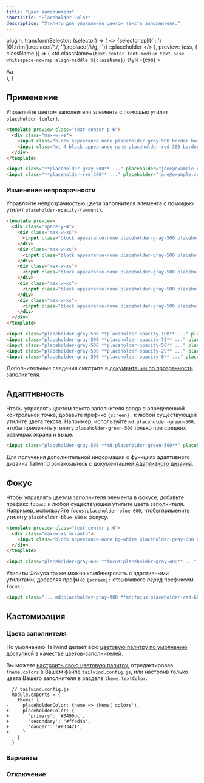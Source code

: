 ```yaml
---
title: "Цвет заполнителя"
shortTitle: "Placeholder Color"
description: "Утилиты для управления цветом текста заполнителя."
---
```



  plugin,
  transformSelector: (selector) => (
    <>
      {selector.split('::')[0].trim().replace(/^\./, '').replace(/\\/g, '')}
      <span className="text-gray-500">::placeholder</span>
    </>
  ),
  preview: (css, { className }) => (
    <td
      className={`text-center font-medium text-base whitespace-nowrap align-middle ${className}`}
      style={css}
    >
      <div className="w-16 mx-auto">Aa</div>
    </td>
  ),
}

## Применение

Управляйте цветом заполнителя элемента с помощью утилит `placeholder-{color}`.

```html emerald
<template preview class="text-center p-6">
  <div class="max-w-xs">
    <input class="block appearance-none placeholder-gray-500 border border-emerald-400 rounded-md w-full py-3 px-4 text-gray-700 leading-5 focus:outline-none focus:ring-2 focus:ring-emerald-200" placeholder="jane@example.com">
    <input class="mt-4 block appearance-none placeholder-red-300 border border-red-400 rounded-md w-full py-3 px-4 text-gray-700 leading-5 focus:outline-none focus:ring-2 focus:ring-red-200" placeholder="jane@example.com">
  </div>
</template>

<input class="**placeholder-gray-500** ..." placeholder="jane@example.com">
<input class="**placeholder-red-300** ..." placeholder="jane@example.com">
```

### Изменение непрозрачности

Управляйте непрозрачностью цвета заполнителя элемента с помощью утилит `placeholder-opacity-{amount}`.

```html lightBlue
<template preview>
  <div class="space-y-4">
    <div class="max-w-xs">
      <input class="block appearance-none placeholder-gray-500 placeholder-opacity-100 border border-light-blue-400 rounded-md w-full py-3 px-4 text-gray-700 leading-5 focus:outline-none focus:ring-2 focus:ring-light-blue-300" placeholder="jane@example.com">
    </div>
    <div class="max-w-xs">
      <input class="block appearance-none placeholder-gray-500 placeholder-opacity-75 border border-light-blue-400 rounded-md w-full py-3 px-4 text-gray-700 leading-5 focus:outline-none focus:ring-2 focus:ring-light-blue-300" placeholder="jane@example.com">
    </div>
    <div class="max-w-xs">
      <input class="block appearance-none placeholder-gray-500 placeholder-opacity-50 border border-light-blue-400 rounded-md w-full py-3 px-4 text-gray-700 leading-5 focus:outline-none focus:ring-2 focus:ring-light-blue-300" placeholder="jane@example.com">
    </div>
    <div class="max-w-xs">
      <input class="block appearance-none placeholder-gray-500 placeholder-opacity-25 border border-light-blue-400 rounded-md w-full py-3 px-4 text-gray-700 leading-5 focus:outline-none focus:ring-2 focus:ring-light-blue-300" placeholder="jane@example.com">
    </div>
    <div class="max-w-xs">
      <input class="block appearance-none placeholder-gray-500 placeholder-opacity-0 border border-light-blue-400 rounded-md w-full py-3 px-4 text-gray-700 leading-5 focus:outline-none focus:ring-2 focus:ring-light-blue-300" placeholder="jane@example.com">
    </div>
  </div>
</template>

<input class="placeholder-gray-500 **placeholder-opacity-100** ..." placeholder="jane@example.com">
<input class="placeholder-gray-500 **placeholder-opacity-75** ..." placeholder="jane@example.com">
<input class="placeholder-gray-500 **placeholder-opacity-50** ..." placeholder="jane@example.com">
<input class="placeholder-gray-500 **placeholder-opacity-25** ..." placeholder="jane@example.com">
<input class="placeholder-gray-500 **placeholder-opacity-0** ..." placeholder="jane@example.com">
```

Дополнительные сведения смотрите в [документации по прозрачности заполнителя](/docs/placeholder-opacity).

## Адаптивность

Чтобы управлять цветом текста заполнителя ввода в определенной контрольной точке, добавьте префикс `{screen}:` к любой существующей утилите цвета текста. Например, используйте `md:placeholder-green-500`, чтобы применить утилиту `placeholder-green-500` только при средних размерах экрана и выше.

```html
<input class="placeholder-gray-500 **md:placeholder-green-500**" placeholder="jane@example.com">
```

Для получения дополнительной информации о функциях адаптивного дизайна Tailwind ознакомьтесь с документацией [Адаптивного дизайна](/docs/responsive-design).

## Фокус

Чтобы управлять цветом заполнителя элемента в фокусе, добавьте префикс `focus:` к любой существующей утилите цвета заполнителя. Например, используйте `focus:placeholder-blue-600`, чтобы применить утилиту `placeholder-blue-600` к фокусу.

```html indigo
<template preview class="text-center p-6">
  <div class="max-w-xs mx-auto">
    <input class="block appearance-none bg-white placeholder-gray-600 border border-indigo-200 rounded w-full py-3 px-4 text-gray-700 leading-5 focus:outline-none focus:border-indigo-400 focus:placeholder-gray-400 focus:ring-2 focus:ring-indigo-200" placeholder="jane@example.com">
  </div>
</template>

<input class="placeholder-gray-600 **focus:placeholder-gray-400** ..." placeholder="jane@example.com">
```

Утилиты Фокуса также можно комбинировать с адаптивными утилитами, добавляя префикс `{screen}:` отзывчивого *перед* префиксом `focus:`.

```html
<input class="... md:placeholder-gray-900 **md:focus:placeholder-red-600** ...">
```

## Кастомизация

### Цвета заполнителя

По умолчанию Tailwind делает всю [цветовую палитру по умолчанию](/docs/customizing-colors#default-color-palette) доступной в качестве цветов-заполнителей.

Вы можете [настроить свою цветовую палитру](/docs/colors#customizing), отредактировав `theme.colors` в Вашем файле `tailwind.config.js`, или настроив только цвета Вашего заполнителя в разделе `theme.textColor`.

```diff-js
  // tailwind.config.js
  module.exports = {
    theme: {
-     placeholderColor: theme => theme('colors'),
+     placeholderColor: {
+       'primary': '#3490dc',
+       'secondary': '#ffed4a',
+       'danger': '#e3342f',
+     }
    }
  }
```

### Варианты

<Variants plugin="placeholderColor" />

### Отключение

<Disabling plugin="placeholderColor" />
